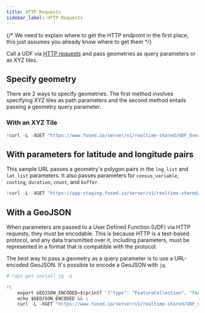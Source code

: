 ```yaml
---
title: HTTP Requests
sidebar_label: HTTP Requests
---
```


{/* We need to explain where to get the HTTP endpoint in the first place, this just assumes you already know where to get them */}

Call a UDF via [HTTP requests](/core-concepts/run-udfs/run-small-udfs/#http-requests) and pass geometries as query parameters or as XYZ tiles.

## Specify geometry

There are 2 ways to specify geometries. The first method involves specifying XYZ tiles as path parameters and the second method entails passing a geometry query parameter.

### With an XYZ Tile

```python showLineNumbers
!curl -L -XGET "https://www.fused.io/server/v1/realtime-shared/UDF_Overture_Maps_Example/run/tiles/16/11242/26162?dtype_out_vector=csv"
```

## With parameters for latitude and longitude pairs

This sample URL passes a geometry's polygon pairs in the `lng_list` and `lat_list`
parameters. It also passes parameters for `census_variable`, `costing`, `duration`,
`count`, and `buffer`.

```python showLineNumbers
!curl -L -XGET "https://app-staging.fused.io/server/v1/realtime-shared/efff19cb8e3e12d0df1f307c0198384c746b961635d404eb1302cf15ad031485/run/file?dtype_out_vector=csv&census_variable=median household income&lng_list=-74.01, -74.010901, -74.000008, -73.98255, -73.9830327, -73.99468, -73.9905&lat_list=40.71021, 40.714353, 40.728349, 40.731949, 40.7150147, 40.7252, 40.730013&costing=auto&duration=20&count=TRUE&buffer=5"
```

## With a GeoJSON

When parameters are passed to a User Defined Function (UDF) via HTTP requests, they must be encodable. This is because HTTP is a text-based protocol, and any data transmitted over it, including parameters, must be represented in a format that is compatible with the protocol.

The best way to pass a geometry as a query parameter is to use a URL-encoded GeoJSON. It's possible to encode a GeoJSON with `jq`.

```python showLineNumbers
# !apt-get install jq -q
```

```python showLineNumbers
!\
    export GEOJSON_ENCODED=$(printf '{"type": "FeatureCollection", "features": [{"id": "0", "type": "Feature", "properties": {"x": 11243, "y": 26163, "z": 16}, "geometry": {"type": "Polygon", "coordinates": [[[-118.23486328125, 34.075412438417395], [-118.23486328125, 34.070862323766306], [-118.2403564453125, 34.070862323766306], [-118.2403564453125, 34.075412438417395], [-118.23486328125, 34.075412438417395]]]}}]}' | jq --slurp --raw-input --raw-output @uri) && \
    echo $GEOJSON_ENCODED && \
    curl -L -XGET "https://www.fused.io/server/v1/realtime-shared/UDF_Overture_Maps_Example/run/file?dtype_out_vector=geojson&bbox=${GEOJSON_ENCODED}"
```
